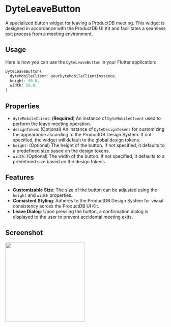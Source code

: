 # DyteLeaveButton

A specialized button widget for leaving a ProductDB meeting. This widget is designed in accordance with the ProductDB UI Kit and facilitates a seamless exit process from a meeting environment.

## Usage

Here is how you can use the `DyteLeaveButton` in your Flutter application:

```dart
DyteLeaveButton(
  dyteMobileClient: yourDyteMobileClientInstance,
  height: 50.0,
  width: 50.0,
)
```

## Properties

- `dyteMobileClient`: (**Required**) An instance of `DyteMobileClient` used to perform the leave meeting operation.
- `designToken`: (Optional) An instance of `DyteDesignTokens` for customizing the appearance according to the ProductDB Design System. If not specified, the widget will default to the global design tokens.
- `height`: (Optional) The height of the button. If not specified, it defaults to a predefined size based on the design tokens.
- `width`: (Optional) The width of the button. If not specified, it defaults to a predefined size based on the design tokens.


## Features

- **Customizable Size**: The size of the button can be adjusted using the `height` and `width` properties.
- **Consistent Styling**: Adheres to the ProductDB Design System for visual consistency across the ProductDB UI Kit.
- **Leave Dialog**: Upon pressing the button, a confirmation dialog is displayed to the user to prevent accidental meeting exits.

## Screenshot

<img src="/static/mobile/flutter/flutter-leave-meeting.png" width="250px"/>